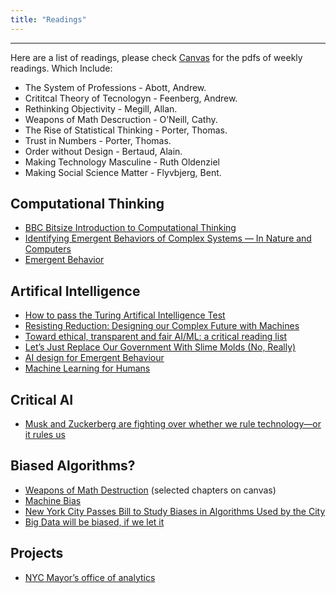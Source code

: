 ```yaml
---
title: "Readings"
---
```


--------
Here are a list of readings, please check [Canvas](https://courseworks.columbia.edu/welcome/) for the pdfs of weekly readings. Which Include:

* The System of Professions - Abott, Andrew.
* Crititcal Theory of Tecnologyn - Feenberg, Andrew.
* Rethinking Objectivity - Megill, Allan.
* Weapons of Math Descruction - O'Neill, Cathy.
* The Rise of Statistical Thinking - Porter, Thomas.
* Trust in Numbers - Porter, Thomas.
* Order without Design - Bertaud, Alain.
* Making Technology Masculine - Ruth Oldenziel
* Making Social Science Matter - Flyvbjerg, Bent.

## Computational Thinking

* [BBC Bitsize Introduction to Computational Thinking](https://www.bbc.co.uk/education/guides/zp92mp3/revision)
* [Identifying Emergent Behaviors of Complex Systems — In Nature and Computers](https://thenewstack.io/identifying-emergent-behaviors-complex-systems-nature-computers/)
* [Emergent Behavior](http://wiki.c2.com/?EmergentBehavior)

## Artifical Intelligence

* [How to pass the Turing Artifical Intelligence Test](https://www.wired.com/2012/06/pass-turing-ai-test/)
* [Resisting Reduction: Designing our Complex Future with Machines](https://pubpub.ito.com/pub/resisting-reduction)
* [Toward ethical, transparent and fair AI/ML: a critical reading list](https://medium.com/@eirinimalliaraki/toward-ethical-transparent-and-fair-ai-ml-a-critical-reading-list-d950e70a70ea)
* [Let’s Just Replace Our Government With Slime Molds (No, Really)](https://www.fastcompany.com/40536092/lets-just-replace-our-government-with-slime-molds-no-really)
* [AI design for Emergent Behaviour](https://www.gamasutra.com/blogs/MikeDiskett/20130720/196675/AI_design_for_Emergent_Behaviour.php)
* [Machine Learning for Humans](https://medium.com/machine-learning-for-humans/why-machine-learning-matters-6164faf1df12)

## Critical AI
* [Musk and Zuckerberg are fighting over whether we rule technology—or it rules us](https://qz.com/1242331/musk-and-zuckerberg-are-fighting-over-whether-we-rule-technology-or-it-rules-us/#ampshare=https://qz.com/1242331/musk-and-zuckerberg-are-fighting-over-whether-we-rule-technology-or-it-rules-us/)

## Biased Algorithms?

* [Weapons of Math Destruction](https://weaponsofmathdestructionbook.com/) (selected chapters on canvas)
* [Machine Bias](https://www.propublica.org/article/machine-bias-risk-assessments-in-criminal-sentencing)
* [New York City Passes Bill to Study Biases in Algorithms Used by the City](https://motherboard.vice.com/en_us/article/xw4xdw/new-york-city-algorithmic-bias-bill-law)
* [Big Data will be biased, if we let it](https://towardsdatascience.com/bias-in-big-data-for-the-non-tech-90fc53729025)


## Projects

* [NYC Mayor's office of analytics](https://moda-nyc.github.io/Project-Library/analytics/)

